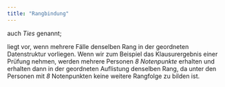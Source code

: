 ```yaml
---
title: "Rangbindung"
---
```


auch *Ties* genannt;

liegt vor, wenn mehrere Fälle denselben Rang in der geordneten Datenstruktur vorliegen. Wenn wir zum Beispiel das Klausurergebnis einer Prüfung nehmen, werden mehrere Personen *8 Notenpunkte* erhalten und erhalten dann in der geordneten Auflistung denselben Rang, da unter den Personen mit *8* Notenpunkten keine weitere Rangfolge zu bilden ist.


